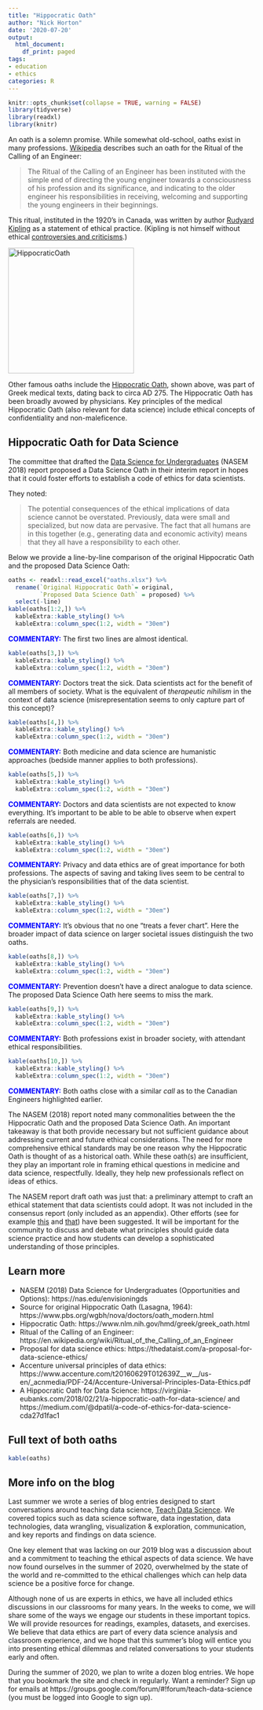 ```yaml
---
title: "Hippocratic Oath"
author: "Nick Horton"
date: '2020-07-20'
output:
  html_document:
    df_print: paged
tags:
- education
- ethics
categories: R
---
```


```r
knitr::opts_chunk$set(collapse = TRUE, warning = FALSE)
library(tidyverse)
library(readxl)
library(knitr)
```


An oath is a solemn promise.  While somewhat old-school, oaths exist in many professions. [Wikipedia](https://en.wikipedia.org/wiki/Ritual_of_the_Calling_of_an_Engineer) describes such an oath for the Ritual of the Calling of an Engineer:

> The Ritual of the Calling of an Engineer has been instituted with the simple end of directing the young engineer towards a consciousness of his profession and its significance, and indicating to the older engineer his responsibilities in receiving, welcoming and supporting the young engineers in their beginnings.

This ritual, instituted in the 1920's in Canada, was written by author [Rudyard Kipling](https://en.wikipedia.org/wiki/Rudyard_Kipling) as a statement of ethical practice.  (Kipling is not himself without ethical [controversies and criticisms](https://www.newyorker.com/magazine/2019/07/08/rudyard-kipling-in-america).) 

<a title="manuscript:Unknown author
scan used in book: Foto de la Biblioteca Vaticana

scan from book: User:Rmrfstar / Public domain" href="https://commons.wikimedia.org/wiki/File:HippocraticOath.jpg"><img width="256" alt="HippocraticOath" src="https://upload.wikimedia.org/wikipedia/commons/thumb/1/1a/HippocraticOath.jpg/256px-HippocraticOath.jpg"></a>

Other famous oaths include the [Hippocratic Oath](https://www.nlm.nih.gov/hmd/greek/greek_oath.html), shown above, was part of Greek medical texts, dating back to circa AD 275.  The Hippocratic Oath has been broadly avowed by physicians.  Key principles of the medical Hippocratic Oath (also relevant for data science) include ethical concepts of confidentiality and non-maleficence.

## Hippocratic Oath for Data Science

The committee that drafted the [Data Science for Undergraduates](https://nas.edu/envisioningds) (NASEM 2018) report proposed a Data Science Oath in their interim report in hopes that it could foster efforts to establish a code of ethics for data scientists.  

They noted:

> The potential consequences of the ethical implications of data science cannot be overstated. Previously, data were small and specialized, but now data are pervasive. The fact that all humans are in this together (e.g., generating data and economic activity) means that they all have a responsibility to each other.

Below we provide a line-by-line comparison of the original Hippocratic Oath and the proposed Data Science Oath:

```r
oaths <- readxl::read_excel("oaths.xlsx") %>%
  rename(`Original Hippocratic Oath`= original, 
         `Proposed Data Science Oath` = proposed) %>%
  select(-line)
kable(oaths[1:2,]) %>% 
  kableExtra::kable_styling() %>%
  kableExtra::column_spec(1:2, width = "30em")
```

<span style="color:blue">**COMMENTARY:**</span> The first two lines are almost identical.

```r
kable(oaths[3,]) %>% 
  kableExtra::kable_styling() %>%
  kableExtra::column_spec(1:2, width = "30em")
```

<span style="color:blue">**COMMENTARY:**</span> Doctors treat the sick.  Data scientists act for the benefit of all members of society.  What is the equivalent of *therapeutic nihilism* in the context of data science (misrepresentation seems to only capture part of this concept)?  

```r
kable(oaths[4,]) %>% 
  kableExtra::kable_styling() %>%
  kableExtra::column_spec(1:2, width = "30em")
```

<span style="color:blue">**COMMENTARY:**</span> Both medicine and data science are humanistic approaches (bedside manner applies to both professions).

```r
kable(oaths[5,]) %>% 
  kableExtra::kable_styling() %>%
  kableExtra::column_spec(1:2, width = "30em")
```

<span style="color:blue">**COMMENTARY:**</span> Doctors and data scientists are not expected to know everything.  It's important to be able to be able to observe when expert referrals are needed.  

```r
kable(oaths[6,]) %>% 
  kableExtra::kable_styling() %>%
  kableExtra::column_spec(1:2, width = "30em")
```

<span style="color:blue">**COMMENTARY:**</span> Privacy and data ethics are of great importance for both professions.  The aspects of saving and taking lives seem to be central to the physician's responsibilities that of the data scientist.

```r
kable(oaths[7,]) %>% 
  kableExtra::kable_styling() %>%
  kableExtra::column_spec(1:2, width = "30em")
```

<span style="color:blue">**COMMENTARY:**</span> It's obvious that no one "treats a fever chart".  Here the broader impact of data science on larger societal issues distinguish the two oaths.

```r
kable(oaths[8,]) %>% 
  kableExtra::kable_styling() %>%
  kableExtra::column_spec(1:2, width = "30em")
```

<span style="color:blue">**COMMENTARY:**</span> Prevention doesn't have a direct analogue to data science.  The proposed Data Science Oath here seems to miss the mark.

```r
kable(oaths[9,]) %>% 
  kableExtra::kable_styling() %>%
  kableExtra::column_spec(1:2, width = "30em")
```

<span style="color:blue">**COMMENTARY:**</span> Both professions exist in broader society, with attendant ethical responsibilities.

```r
kable(oaths[10,]) %>% 
  kableExtra::kable_styling() %>%
  kableExtra::column_spec(1:2, width = "30em")
```

<span style="color:blue">**COMMENTARY:**</span> Both oaths close with a similar *call* as to the Canadian Engineers highlighted earlier.


The NASEM (2018) report noted many commonalities between the the Hippocratic Oath and the proposed Data Science Oath.  An important takeaway is that both provide necessary but not sufficient guidance about addressing current and future ethical considerations.  The need for more comprehensive ethical standards may be one reason why the Hippocratic Oath is thought of as a historical oath.
While these oath(s) are insufficient, they play an important role in framing ethical questions in medicine and data science, respectfully. 
Ideally, they help new professionals reflect on ideas of ethics.

The NASEM report draft oath was just that: a preliminary attempt to craft an ethical statement that data scientists could adopt.  It was not included in the consensus report (only included as an appendix).  Other efforts (see for example [this](https://virginia-eubanks.com/2018/02/21/a-hippocratic-oath-for-data-science) and [that](https://medium.com/@dpatil/a-code-of-ethics-for-data-science-cda27d1fac1)) have been suggested.  It will be important for the community to discuss and debate what principles should guide data science practice and how students can develop a sophisticated understanding of those principles.


## Learn more

- NASEM (2018) Data Science for Undergraduates (Opportunities and Options): https://nas.edu/envisioningds
- Source for original Hippocratic Oath (Lasagna, 1964): https://www.pbs.org/wgbh/nova/doctors/oath_modern.html
- Hippocratic Oath: https://www.nlm.nih.gov/hmd/greek/greek_oath.html
- Ritual of the Calling of an Engineer: https://en.wikipedia.org/wiki/Ritual_of_the_Calling_of_an_Engineer
- Proposal for data science ethics: https://thedataist.com/a-proposal-for-data-science-ethics/
- Accenture universal principles of data ethics: https://www.accenture.com/t20160629T012639Z__w__/us-en/_acnmedia/PDF-24/Accenture-Universal-Principles-Data-Ethics.pdf
- A Hippocratic Oath for Data Science: https://virginia-eubanks.com/2018/02/21/a-hippocratic-oath-for-data-science/
and https://medium.com/@dpatil/a-code-of-ethics-for-data-science-cda27d1fac1

## Full text of both oaths

```r
kable(oaths)
```

## More info on the blog

Last summer we wrote a series of blog entries designed to start conversations around teaching data science, [Teach Data Science](https://teachdatascience.com/).  We covered topics such as data science software, data ingestation, data technologies, data wrangling, visualization & exploration, communication, and key reports and findings on data science.

One key element that was lacking on our 2019 blog was a discussion about and a commitment to teaching the ethical aspects of data science.  We have now found ourselves in the summer of 2020, overwhelmed by the state of the world and re-committed to the ethical challenges which can help data science be a positive force for change.

Although none of us are experts in ethics, we have all included ethics discussions in our classrooms for many years.  In the weeks to come, we will share some of the ways we engage our students in these important topics.  We will provide resources for readings, examples, datasets, and exercises.  We believe that data ethics are part of every data science analysis and classroom experience, and we hope that this summer's blog will entice you into presenting ethical dilemmas and related conversations to your students early and often.


During the summer of 2020, we plan to write a dozen blog entries.  We hope that you bookmark the site and check in regularly.  Want a reminder?  Sign up for emails at https://groups.google.com/forum/#!forum/teach-data-science (you must be logged into Google to sign up).

